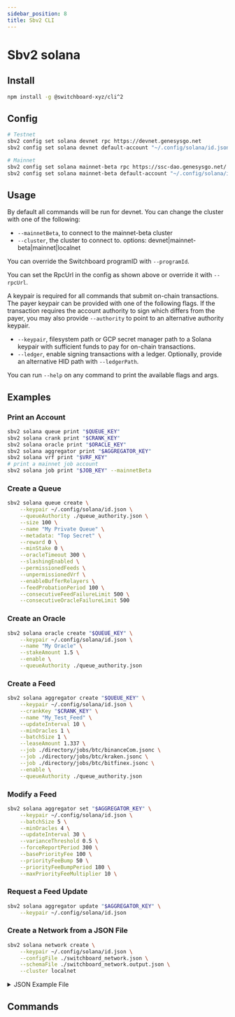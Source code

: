 ```yaml
---
sidebar_position: 8
title: Sbv2 CLI
---
```



# Sbv2 solana

## Install

```bash npm2yarn
npm install -g @switchboard-xyz/cli^2
```

## Config

```bash
# Testnet
sbv2 config set solana devnet rpc https://devnet.genesysgo.net
sbv2 config set solana devnet default-account "~/.config/solana/id.json"

# Mainnet
sbv2 config set solana mainnet-beta rpc https://ssc-dao.genesysgo.net/
sbv2 config set solana mainnet-beta default-account "~/.config/solana/id.json"
```

## Usage

By default all commands will be run for devnet. You can change the cluster with
one of the following:

- `--mainnetBeta`, to connect to the mainnet-beta cluster
- `--cluster`, the cluster to connect to. options:
  devnet|mainnet-beta|mainnet|localnet

You can override the Switchboard programID with `--programId`.

You can set the RpcUrl in the config as shown above or override it with
`--rpcUrl`.

A keypair is required for all commands that submit on-chain transactions. The
payer keypair can be provided with one of the following flags. If the
transaction requires the account authority to sign which differs from the payer,
you may also provide `--authority` to point to an alternative authority keypair.

- `--keypair`, filesystem path or GCP secret manager path to a Solana keypair
  with sufficient funds to pay for on-chain transactions.
- `--ledger`, enable signing transactions with a ledger. Optionally, provide an
  alternative HID path with `--ledgerPath`.

You can run `--help` on any command to print the available flags and args.

## Examples

### Print an Account

```bash
sbv2 solana queue print "$QUEUE_KEY"
sbv2 solana crank print "$CRANK_KEY"
sbv2 solana oracle print "$ORACLE_KEY"
sbv2 solana aggregator print "$AGGREGATOR_KEY"
sbv2 solana vrf print "$VRF_KEY"
# print a mainnet job account
sbv2 solana job print "$JOB_KEY" --mainnetBeta
```

### Create a Queue

```bash
sbv2 solana queue create \
    --keypair ~/.config/solana/id.json \
    --queueAuthority ./queue_authority.json \
    --size 100 \
    --name "My Private Queue" \
    --metadata: "Top Secret" \
    --reward 0 \
    --minStake 0 \
    --oracleTimeout 300 \
    --slashingEnabled \
    --permissionedFeeds \
    --unpermissionedVrf \
    --enableBufferRelayers \
    --feedProbationPeriod 100 \
    --consecutiveFeedFailureLimit 500 \
    --consecutiveOracleFailureLimit 500
```

### Create an Oracle

```bash
sbv2 solana oracle create "$QUEUE_KEY" \
    --keypair ~/.config/solana/id.json \
    --name "My Oracle" \
    --stakeAmount 1.5 \
    --enable \
    --queueAuthority ./queue_authority.json
```

### Create a Feed

```bash
sbv2 solana aggregator create "$QUEUE_KEY" \
    --keypair ~/.config/solana/id.json \
    --crankKey "$CRANK_KEY" \
    --name "My_Test_Feed" \
    --updateInterval 10 \
    --minOracles 1 \
    --batchSize 1 \
    --leaseAmount 1.337 \
    --job ./directory/jobs/btc/binanceCom.jsonc \
    --job ./directory/jobs/btc/kraken.jsonc \
    --job ./directory/jobs/btc/bitfinex.jsonc \
    --enable \
    --queueAuthority ./queue_authority.json
```

### Modify a Feed

```bash
sbv2 solana aggregator set "$AGGREGATOR_KEY" \
    --keypair ~/.config/solana/id.json \
    --batchSize 5 \
    --minOracles 4 \
    --updateInterval 30 \
    --varianceThreshold 0.5 \
    --forceReportPeriod 300 \
    --basePriorityFee 100 \
    --priorityFeeBump 50 \
    --priorityFeeBumpPeriod 180 \
    --maxPriorityFeeMultiplier 10 \
```

### Request a Feed Update

```bash
sbv2 solana aggregator update "$AGGREGATOR_KEY" \
    --keypair ~/.config/solana/id.json
```

### Create a Network from a JSON File

```bash
sbv2 solana network create \
    --keypair ~/.config/solana/id.json \
    --configFile ./switchboard_network.json \
    --schemaFile ./switchboard_network.output.json \
    --cluster localnet
```

<details>
    <summary>
        JSON Example File
    </summary>

```json title="switchboard_network.json"
{
  "queue": {
    "name": "My Queue",
    "metadata": "Queue Metadata",
    "authorityKeypair": "./.keypairs/queueAuthority.json",
    "queueSize": 10,
    "reward": 0.000005,
    "minStake": 1,
    "oracleTimeout": 900,
    "unpermissionedFeeds": true,
    "unpermissionedVrf": "1",
    "enableBufferRelayers": "true"
  },
  "cranks": [
    {
      "name": "Crank #1",
      "maxRows": 200
    }
  ],
  "oracles": [
    {
      "name": "Oracle #1",
      "stakeAmount": 1.5,
      "enable": true,
      "authority": "./.keypairs/oracles/oracleAuthority1.json"
    },
    {
      "name": "Oracle #2",
      "stakeAmount": 1.5,
      "enable": true,
      "authority": "./.keypairs/oracles/oracleAuthority2.json"
    }
  ],
  "aggregators": [
    {
      "name": "Aggregator #1",
      "crankIndex": 0,
      "enable": true,
      "fundAmount": 1,
      "minUpdateDelaySeconds": 5,
      "batchSize": 3,
      "minRequiredOracleResults": 2,
      "basePriorityFee": 1000,
      "priorityFeeBump": 500,
      "priorityFeeBumpPeriod": 60,
      "maxPriorityFeeMultiplier": 10,
      "historyLimit": 1000,
      "jobs": [
        {
          "weight": 1,
          "name": "Job #1",
          "tasks": [
            {
              "valueTask": {
                "value": 1
              }
            }
          ]
        }
      ]
    },
    {
      "name": "Aggregator #2",
      "crankIndex": 0,
      "enable": true,
      "fundAmount": 1,
      "minUpdateDelaySeconds": 5,
      "batchSize": 3,
      "minRequiredOracleResults": 2,
      "basePriorityFee": 2000,
      "priorityFeeBump": 500,
      "priorityFeeBumpPeriod": 60,
      "maxPriorityFeeMultiplier": 10,
      "historyLimit": 1000,
      "jobs": [
        {
          "weight": 1,
          "name": "Job #1",
          "tasks": [
            {
              "valueTask": {
                "value": 2
              }
            }
          ]
        }
      ]
    }
  ]
}
```

</details>

## Commands


<SolanaCli />
